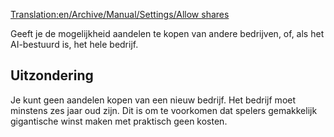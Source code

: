 [[Translation:en/Archive/Manual/Settings/Allow shares]]

Geeft je de mogelijkheid aandelen te kopen van andere bedrijven, of, als het AI-bestuurd is, het hele bedrijf.

==Uitzondering==
Je kunt geen aandelen kopen van een nieuw bedrijf. Het bedrijf moet minstens zes jaar oud zijn. Dit is om te voorkomen dat spelers gemakkelijk gigantische winst maken met praktisch geen kosten.